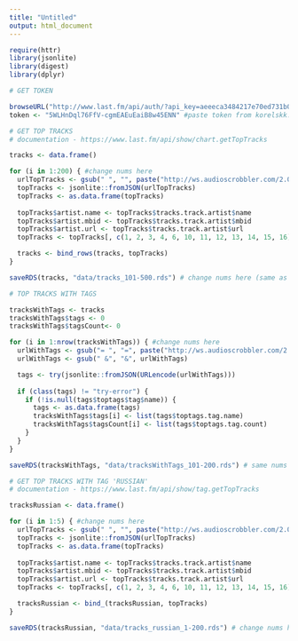 ```yaml
---
title: "Untitled"
output: html_document
---
```


```r
require(httr)
library(jsonlite)
library(digest)
library(dplyr)

# GET TOKEN

browseURL("http://www.last.fm/api/auth/?api_key=aeeeca3484217e70ed731b0e26290c0c")
token <- "5WLHnDql76FfV-cgmEAEuEaiB8w45ENN" #paste token from korelskk.ru url here

```

```r
# GET TOP TRACKS
# documentation - https://www.last.fm/api/show/chart.getTopTracks

tracks <- data.frame()

for (i in 1:200) { #change nums here
  urlTopTracks <- gsub(" ", "", paste("http://ws.audioscrobbler.com/2.0/?method=chart.getTopTracks&api_key=aeeeca3484217e70ed731b0e26290c0c&page=", i, "perPage=200&format=json"))
  topTracks <- jsonlite::fromJSON(urlTopTracks)
  topTracks <- as.data.frame(topTracks) 
  
  topTracks$artist.name <- topTracks$tracks.track.artist$name
  topTracks$artist.mbid <- topTracks$tracks.track.artist$mbid
  topTracks$artist.url <- topTracks$tracks.track.artist$url
  topTracks <- topTracks[, c(1, 2, 3, 4, 6, 10, 11, 12, 13, 14, 15, 16)]

  tracks <- bind_rows(tracks, topTracks)
}

saveRDS(tracks, "data/tracks_101-500.rds") # change nums here (same as in 32)
```

```r
# TOP TRACKS WITH TAGS

tracksWithTags <- tracks
tracksWithTags$tags <- 0
tracksWithTags$tagsCount<- 0

for (i in 1:nrow(tracksWithTags)) { #change nums here
  urlWithTags <- gsub("= ", "=", paste("http://ws.audioscrobbler.com/2.0/?method=track.getTopTags&api_key=aeeeca3484217e70ed731b0e26290c0c&artist=", tracksWithTags$artist.name[i], "&track=", tracksWithTags$tracks.track.name[i], "&format=json"))
  urlWithTags <- gsub(" &", "&", urlWithTags)

  tags <- try(jsonlite::fromJSON(URLencode(urlWithTags)))
  
  if (class(tags) != "try-error") {
    if (!is.null(tags$toptags$tag$name)) {
      tags <- as.data.frame(tags)
      tracksWithTags$tags[i] <- list(tags$toptags.tag.name)
      tracksWithTags$tagsCount[i] <- list(tags$toptags.tag.count)
    }
  }  
}

saveRDS(tracksWithTags, "data/tracksWithTags_101-200.rds") # same nums as in 55
```

```r
# GET TOP TRACKS WITH TAG 'RUSSIAN'
# documentation - https://www.last.fm/api/show/tag.getTopTracks

tracksRussian <- data.frame()

for (i in 1:5) { #change nums here
  urlTopTracks <- gsub(" ", "", paste("http://ws.audioscrobbler.com/2.0/?method=tag.gettoptracks&tag=russian&api_key=aeeeca3484217e70ed731b0e26290c0c&page=", i, "&format=json"))
  topTracks <- jsonlite::fromJSON(urlTopTracks)
  topTracks <- as.data.frame(topTracks) 
  
  topTracks$artist.name <- topTracks$tracks.track.artist$name
  topTracks$artist.mbid <- topTracks$tracks.track.artist$mbid
  topTracks$artist.url <- topTracks$tracks.track.artist$url
  topTracks <- topTracks[, c(1, 2, 3, 4, 6, 10, 11, 12, 13, 14, 15, 16)]

  tracksRussian <- bind_(tracksRussian, topTracks)
}

saveRDS(tracksRussian, "data/tracks_russian_1-200.rds") # change nums here (same as in 72)
```